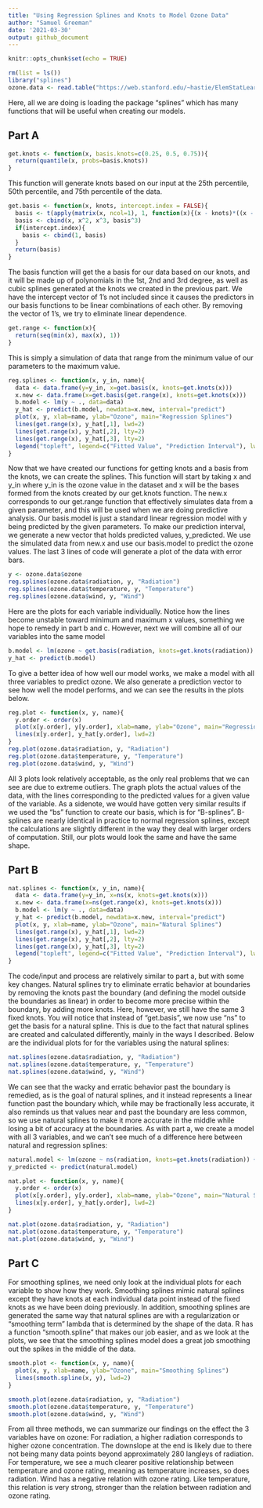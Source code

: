 ```yaml
---
title: "Using Regression Splines and Knots to Model Ozone Data"
author: "Samuel Greeman"
date: '2021-03-30'
output: github_document
---
```


```r
knitr::opts_chunk$set(echo = TRUE)
```

``` r
rm(list = ls())
library("splines")
ozone.data <- read.table("https://web.stanford.edu/~hastie/ElemStatLearn/datasets/ozone.data", header=TRUE)
```
Here, all we are doing is loading the package "splines" which has many functions that will be useful when creating our models.

## Part A
``` r
get.knots <- function(x, basis.knots=c(0.25, 0.5, 0.75)){
  return(quantile(x, probs=basis.knots))
}
```
This function will generate knots based on our input at the 25th percentile, 50th percentile, and 75th percentile of the data.

``` r
get.basis <- function(x, knots, intercept.index = FALSE){
  basis <- t(apply(matrix(x, ncol=1), 1, function(x){(x - knots)*((x - knots)>0)}))
  basis <- cbind(x, x^2, x^3, basis^3)
  if(intercept.index){
    basis <- cbind(1, basis)
  }
  return(basis)
}
```
The basis function will get the a basis for our data based on our knots, and it will be made up of polynomials in the 1st, 2nd and 3rd degree, as well as cubic splines generated at the knots we created in the previous part. We have the intercept vector of 1's not included since it causes the predictors in our basis functions to be linear combinations of each other. By removing the vector of 1's, we try to eliminate linear dependence.

``` r
get.range <- function(x){
  return(seq(min(x), max(x), 1))
}
```
This is simply a simulation of data that range from the minimum value of our parameters to the maximum value.

``` r
reg.splines <- function(x, y_in, name){
  data <- data.frame(y=y_in, x=get.basis(x, knots=get.knots(x)))
  x.new <- data.frame(x=get.basis(get.range(x), knots=get.knots(x)))
  b.model <- lm(y ~ ., data=data)
  y_hat <- predict(b.model, newdata=x.new, interval="predict")
  plot(x, y, xlab=name, ylab="Ozone", main="Regression Splines")
  lines(get.range(x), y_hat[,1], lwd=2)
  lines(get.range(x), y_hat[,2], lty=2)
  lines(get.range(x), y_hat[,3], lty=2)
  legend("topleft", legend=c("Fitted Value", "Prediction Interval"), lwd=c(2,1), lty=c(1, 2))
}
```
Now that we have created our functions for getting knots and a basis from the knots, we can create the splines. This function will start by taking x and y_in where y_in is the ozone value in the dataset and x will be the bases formed from the knots created by our get.knots function. The new.x corresponds to our get.range function that effectively simulates data from a given parameter, and this will be used when we are doing predictive analysis. Our basis.model is just a standard linear regression model with y being predicted by the given parameters. To make our prediction interval, we generate a new vector that holds predicted values, y_predicted. We use the simulated data from new.x and use our basis.model to predict the ozone values. The last 3 lines of code will generate a plot of the data with error bars.

``` r
y <- ozone.data$ozone
reg.splines(ozone.data$radiation, y, "Radiation")
reg.splines(ozone.data$temperature, y, "Temperature")
reg.splines(ozone.data$wind, y, "Wind")
```
Here are the plots for each variable individually. Notice how the lines become unstable toward minimum and maximum x values, something we hope to remedy in part b and c. However, next we will combine all of our variables into the same model

``` r
b.model <- lm(ozone ~ get.basis(radiation, knots=get.knots(radiation)) + get.basis(temperature, knots=get.knots(temperature)) + get.basis(wind, knots=get.knots(wind)), data=ozone.data)
y_hat <- predict(b.model)
```
To give a better idea of how well our model works, we make a model with all three variables to predict ozone. We also generate a prediction vector to see how well the model performs, and we can see the results in the plots below.

``` r
reg.plot <- function(x, y, name){
  y.order <- order(x)
  plot(x[y.order], y[y.order], xlab=name, ylab="Ozone", main="Regression Splines")
  lines(x[y.order], y_hat[y.order], lwd=2)
}
reg.plot(ozone.data$radiation, y, "Radiation")
reg.plot(ozone.data$temperature, y, "Temperature")
reg.plot(ozone.data$wind, y, "Wind")
```
All 3 plots look relatively acceptable, as the only real problems that we can see are due to extreme outliers. The graph plots the actual values of the data, with the lines corresponding to the predicted values for a given value of the variable. As a sidenote, we would have gotten very similar results if we used the "bs" function to create our basis, which is for "B-splines". B-splines are nearly identical in practice to normal regression splines, except the calculations are slightly different in the way they deal with larger orders of computation. Still, our plots would look the same and have the same shape. 
 
## Part B
``` r
nat.splines <- function(x, y_in, name){
  data <- data.frame(y=y_in, x=ns(x, knots=get.knots(x)))
  x.new <- data.frame(x=ns(get.range(x), knots=get.knots(x)))
  b.model <- lm(y ~ ., data=data)
  y_hat <- predict(b.model, newdata=x.new, interval="predict")
  plot(x, y, xlab=name, ylab="Ozone", main="Natural Splines")
  lines(get.range(x), y_hat[,1], lwd=2)
  lines(get.range(x), y_hat[,2], lty=2)
  lines(get.range(x), y_hat[,3], lty=2)
  legend("topleft", legend=c("Fitted Value", "Prediction Interval"), lwd=c(2,1), lty=c(1, 2))
}
```
The code/input and process are relatively similar to part a, but with some key changes. Natural splines try to eliminate erratic behavior at boundaries by removing the knots past the boundary (and defining the model outside the boundaries as linear) in order to become more precise within the boundary, by adding more knots. Here, however, we still have the same 3 fixed knots. You will notice that instead of "get.basis", we now use "ns" to get the basis for a natural spline. This is due to the fact that natural splines are created and calculated differently, mainly in the ways I described. Below are the individual plots for for the variables using the natural splines:

``` r
nat.splines(ozone.data$radiation, y, "Radiation")
nat.splines(ozone.data$temperature, y, "Temperature")
nat.splines(ozone.data$wind, y, "Wind")
```
We can see that the wacky and erratic behavior past the boundary is remedied, as is the goal of natural splines, and it instead represents a linear function past the boundary which, while may be fractionally less accurate, it also reminds us that values near and past the boundary are less common, so we use natural splines to make it more accurate in the middle while losing a bit of accuracy at the boundaries. As with part a, we create a model with all 3 variables, and we can't see much of a difference here between natural and regression splines:

``` r
natural.model <- lm(ozone ~ ns(radiation, knots=get.knots(radiation)) + ns(temperature, knots=get.knots(temperature)) + ns(wind, knots=get.knots(wind)), data=ozone.data)
y_predicted <- predict(natural.model)

nat.plot <- function(x, y, name){
  y.order <- order(x)
  plot(x[y.order], y[y.order], xlab=name, ylab="Ozone", main="Natural Splines")
  lines(x[y.order], y_hat[y.order], lwd=2)
}

nat.plot(ozone.data$radiation, y, "Radiation")
nat.plot(ozone.data$temperature, y, "Temperature")
nat.plot(ozone.data$wind, y, "Wind")
```

## Part C
For smoothing splines, we need only look at the individual plots for each variable to show how they work. Smoothing splines mimic natural splines except they have knots at each individual data point instead of the fixed knots as we have been doing previously. In addition, smoothing splines are generated the same way that natural splines are with a regularization or "smoothing term" lambda that is determined by the shape of the data. R has a function "smooth.spline" that makes our job easier, and as we look at the plots, we see that the smoothing splines model does a great job smoothing out the spikes in the middle of the data. 
``` r
smooth.plot <- function(x, y, name){
  plot(x, y, xlab=name, ylab="Ozone", main="Smoothing Splines")
  lines(smooth.spline(x, y), lwd=2)
}

smooth.plot(ozone.data$radiation, y, "Radiation")
smooth.plot(ozone.data$temperature, y, "Temperature")
smooth.plot(ozone.data$wind, y, "Wind")
```
From all three methods, we can summarize our findings on the effect the 3 variables have on ozone:
For radiation, a higher radiation corresponds to higher ozone concentration. The downslope at the end is likely due to there not being many data points beyond approximately 280 langleys of radiation.
For temperature, we see a much clearer positive relationship between temperature and ozone rating, meaning as temperature increases, so does radiation.
Wind has a negative relation with ozone rating. Like temperature, this relation is very strong, stronger than the relation between radiation and ozone rating.
